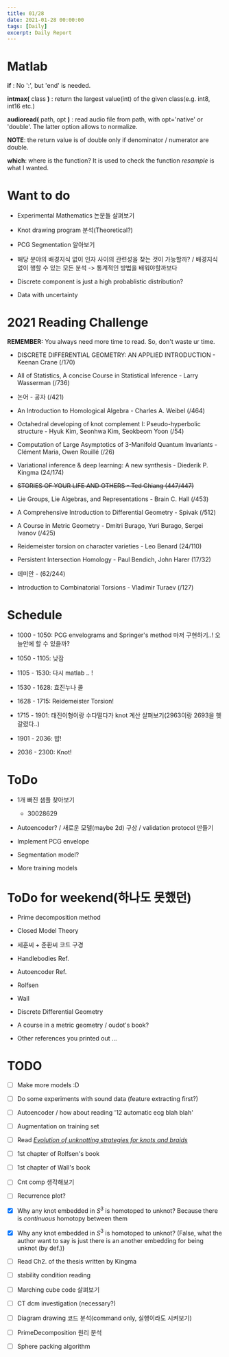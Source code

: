 ```yaml
---
title: 01/28
date: 2021-01-28 00:00:00
tags: [Daily]
excerpt: Daily Report
---
```


# Matlab

__if__ : No ':', but 'end' is needed.

__intmax(__ class __)__ : return the largest value(int) of the given class(e.g. int8, int16 etc.) 

__audioread(__ path, opt __)__ : read audio file from path, with opt='native' or 'double'. The latter option allows to normalize.

__NOTE__: the return value is of double only if denominator / numerator are double.

__which__: where is the function? It is used to check the function _resample_ is what I wanted.


# Want to do 

* Experimental Mathematics 논문들 살펴보기

* Knot drawing program 분석(Theoretical?)

* PCG Segmentation 알아보기

* 해당 분야의 배경지식 없이 인자 사이의 관련성을 찾는 것이 가능할까? / 배경지식 없이 행할 수 있는 모든 분석 -> 통계적인 방법을 배워야할까보다

* Discrete component is just a high probablistic distribution?

* Data with uncertainty

# 2021 Reading Challenge

__REMEMBER:__ You always need more time to read. So, don't waste ur time.

* DISCRETE DIFFERENTIAL GEOMETRY: AN APPLIED INTRODUCTION - Keenan Crane (/170)

* All of Statistics, A concise Course in Statistical Inference - Larry Wasserman (/736)

* 논어 - 공자 (/421)

* An Introduction to Homological Algebra - Charles A. Weibel (/464)

* Octahedral developing of knot complement I: Pseudo-hyperbolic structure - Hyuk Kim, Seonhwa Kim, Seokbeom Yoon (/54)

* Computation of Large Asymptotics of 3-Manifold Quantum Invariants - Clément Maria, Owen Rouillé (/26)

* Variational inference & deep learning: A new synthesis - Diederik P. Kingma (24/174)

* ~~STORIES OF YOUR LIFE AND OTHERS - Ted Chiang (447/447)~~

* Lie Groups, Lie Algebras, and Representations - Brain C. Hall (/453)

* A Comprehensive Introduction to Differential Geometry - Spivak (/512)

* A Course in Metric Geometry - Dmitri Burago, Yuri Burago, Sergei Ivanov (/425)

* Reidemeister torsion on character varieties - Leo Benard (24/110)

* Persistent Intersection Homology - Paul Bendich, John Harer (17/32)

* 데미안 - (62/244)

* Introduction to Combinatorial Torsions - Vladimir Turaev (/127)

# Schedule

* 1000 - 1050: PCG envelograms and Springer's method 마저 구현하기..! 오늘안에 할 수 있을까?

* 1050 - 1105: 낮잠

* 1105 - 1530: 다시 matlab .. !

* 1530 - 1628: 효진누나 콜

* 1628 - 1715: Reidemeister Torsion!

* 1715 - 1901: 태진이형이랑 수다떨다가 knot 계산 살펴보기(2963이랑 2693을 헷갈렸다..)

* 1901 - 2036: 밥!

* 2036 - 2300: Knot! 


# ToDo

* 1개 빠진 샘플 찾아보기 
    * 30028629

* Autoencoder? / 새로운 모델(maybe 2d) 구상 / validation protocol 만들기

* Implement PCG envelope

* Segmentation model?

* More training models

# ToDo for weekend(하나도 못했던)

* Prime decomposition method

* Closed Model Theory

* 세훈씨 + 준환씨 코드 구경

* Handlebodies Ref.

* Autoencoder Ref.

* Rolfsen

* Wall

* Discrete Differential Geometry

* A course in a metric geometry / oudot's book?

* Other references you printed out ...

# TODO

- [ ] Make more models :D

- [ ] Do some experiments with sound data (feature extracting first?)

- [ ] Autoencoder / how about reading '12 automatic ecg blah blah'

- [ ] Augmentation on training set

- [ ] Read [_Evolution of unknotting strategies for knots and braids_](https://arxiv.org/abs/1302.0787)

- [ ] 1st chapter of Rolfsen's book

- [ ] 1st chapter of Wall's book

- [ ] Cnt comp 생각해보기

- [ ] Recurrence plot?

- [x] Why any knot embedded in $S^3$ is homotoped to unknot? Because there is _continuous_ homotopy between  them

- [x] Why any knot embedded in $S^3$ is homotoped to unknot? (False, what the author want to say is just there is an another embedding for being unknot (by def.))

- [ ] Read Ch2. of the thesis written by Kingma

- [ ] stability condition reading

- [ ] Marching cube code 살펴보기

- [ ] CT dcm investigation (necessary?)

- [ ] Diagram drawing 코드 분석(command only, 실행이라도 시켜보기)

- [ ] PrimeDecomposition 원리 분석

- [ ] Sphere packing algorithm



